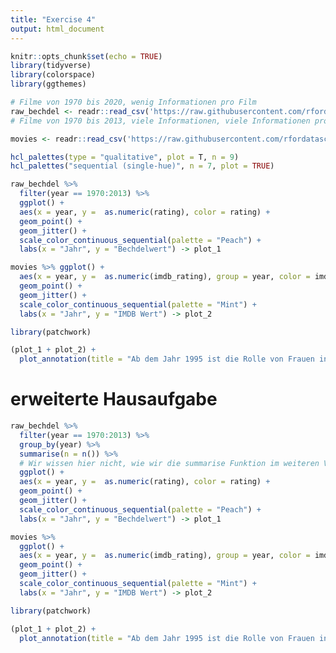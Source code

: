 ```yaml
---
title: "Exercise 4"
output: html_document
---
```


```r
knitr::opts_chunk$set(echo = TRUE)
library(tidyverse)
library(colorspace)
library(ggthemes)
```


```r

# Filme von 1970 bis 2020, wenig Informationen pro Film
raw_bechdel <- readr::read_csv('https://raw.githubusercontent.com/rfordatascience/tidytuesday/master/data/2021/2021-03-09/raw_bechdel.csv')
# Filme von 1970 bis 2013, viele Informationen, viele Informationen pro Film

movies <- readr::read_csv('https://raw.githubusercontent.com/rfordatascience/tidytuesday/master/data/2021/2021-03-09/movies.csv')
```

```r
hcl_palettes(type = "qualitative", plot = T, n = 9)
hcl_palettes("sequential (single-hue)", n = 7, plot = TRUE)


```


```r

raw_bechdel %>% 
  filter(year == 1970:2013) %>%
  ggplot() +
  aes(x = year, y =  as.numeric(rating), color = rating) +
  geom_point() +
  geom_jitter() +
  scale_color_continuous_sequential(palette = "Peach") +
  labs(x = "Jahr", y = "Bechdelwert") -> plot_1

movies %>% ggplot() +
  aes(x = year, y =  as.numeric(imdb_rating), group = year, color = imdb_rating) +
  geom_point() +
  geom_jitter() +
  scale_color_continuous_sequential(palette = "Mint") +
  labs(x = "Jahr", y = "IMDB Wert") -> plot_2

library(patchwork)

(plot_1 + plot_2) +
  plot_annotation(title = "Ab dem Jahr 1995 ist die Rolle von Frauen in Filmen präsenter", subtitle = "Vergleich von IMDB_Rating und Bechdel Test im Punktdiagramm")

```

# erweiterte Hausaufgabe 

```r

raw_bechdel %>% 
  filter(year == 1970:2013) %>%
  group_by(year) %>%
  summarise(n = n()) %>%
  # Wir wissen hier nicht, wie wir die summarise Funktion im weiteren Verlauf plotten können.
  ggplot() +
  aes(x = year, y =  as.numeric(rating), color = rating) +
  geom_point() +
  geom_jitter() +
  scale_color_continuous_sequential(palette = "Peach") +
  labs(x = "Jahr", y = "Bechdelwert") -> plot_1

movies %>% 
  ggplot() +
  aes(x = year, y =  as.numeric(imdb_rating), group = year, color = imdb_rating) +
  geom_point() +
  geom_jitter() +
  scale_color_continuous_sequential(palette = "Mint") +
  labs(x = "Jahr", y = "IMDB Wert") -> plot_2

library(patchwork)

(plot_1 + plot_2) +
  plot_annotation(title = "Ab dem Jahr 1995 ist die Rolle von Frauen in Filmen präsenter", subtitle = "Vergleich von IMDB_Rating und Bechdel Test im Punktdiagramm")

```

